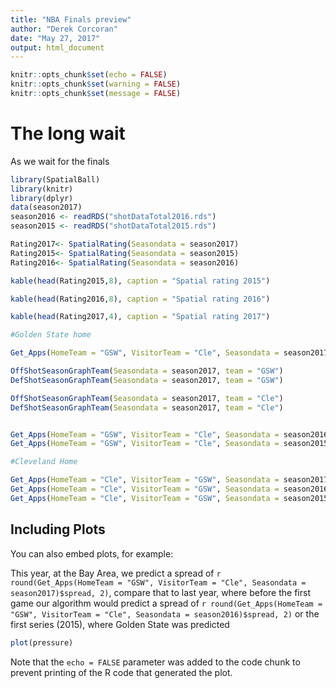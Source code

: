```yaml
---
title: "NBA Finals preview"
author: "Derek Corcoran"
date: "May 27, 2017"
output: html_document
---
```


```r
knitr::opts_chunk$set(echo = FALSE)
knitr::opts_chunk$set(warning = FALSE)
knitr::opts_chunk$set(message = FALSE)
```

# The long wait

As we wait for the finals


```r
library(SpatialBall)
library(knitr)
library(dplyr)
data(season2017)
season2016 <- readRDS("shotDataTotal2016.rds")
season2015 <- readRDS("shotDataTotal2015.rds")
```

```r
Rating2017<- SpatialRating(Seasondata = season2017)
Rating2015<- SpatialRating(Seasondata = season2015)
Rating2016<- SpatialRating(Seasondata = season2016)

```

```r
kable(head(Rating2015,8), caption = "Spatial rating 2015")
```

```r
kable(head(Rating2016,8), caption = "Spatial rating 2016")
```

```r
kable(head(Rating2017,4), caption = "Spatial rating 2017")
```

```r



#Golden State home

Get_Apps(HomeTeam = "GSW", VisitorTeam = "Cle", Seasondata = season2017)

OffShotSeasonGraphTeam(Seasondata = season2017, team = "GSW")
DefShotSeasonGraphTeam(Seasondata = season2017, team = "GSW")

OffShotSeasonGraphTeam(Seasondata = season2017, team = "Cle")
DefShotSeasonGraphTeam(Seasondata = season2017, team = "Cle")


Get_Apps(HomeTeam = "GSW", VisitorTeam = "Cle", Seasondata = season2016)
Get_Apps(HomeTeam = "GSW", VisitorTeam = "Cle", Seasondata = season2015)

#Cleveland Home

Get_Apps(HomeTeam = "Cle", VisitorTeam = "GSW", Seasondata = season2017)
Get_Apps(HomeTeam = "Cle", VisitorTeam = "GSW", Seasondata = season2016)
Get_Apps(HomeTeam = "Cle", VisitorTeam = "GSW", Seasondata = season2015)
```

## Including Plots

You can also embed plots, for example:


This year, at the Bay Area, we predict a spread of `r round(Get_Apps(HomeTeam = "GSW", VisitorTeam = "Cle", Seasondata = season2017)$spread, 2)`, compare that to last year, where before the first game our algorithm would predict a spread of `r round(Get_Apps(HomeTeam = "GSW", VisitorTeam = "Cle", Seasondata = season2016)$spread, 2)` or the first series (2015), where Golden State was predicted 


```r
plot(pressure)
```

Note that the `echo = FALSE` parameter was added to the code chunk to prevent printing of the R code that generated the plot.
